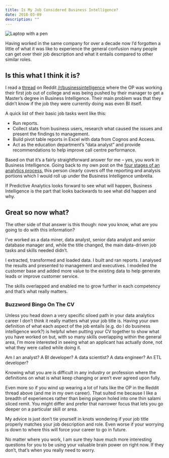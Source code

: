 ```yaml
---
title: Is My Job Considered Business Intelligence?
date: 2018-03-09
description: ""
---
```

![Laptop with a pen](./laptop-pen.jpg)

Having worked in the same company for over a decade now I&#8217;d forgotten a little of what it was like to experience the general confusion many people can get over their job description and what it entails compared to other similar roles.

## Is this what I think it is?

I read a [thread][1] on Reddit [/r/businessintelligence][2] where the OP was working their first job out of college and was being pushed by their manager to get a Master&#8217;s degree in Business Intelligence. Their main problem was that they didn&#8217;t know if the job they were currently doing was even BI itself.

A quick list of their basic job tasks went like this:

  * Run reports.
  * Collect stats from business users, research what caused the issues and present the findings to management.
  * Build pivot table reports in Excel with data from Cognos and Access.
  * Act as the education department&#8217;s &#8220;data analyst&#8221; and provide recommendations to help improve call centre performance.

Based on that it&#8217;s a fairly straightforward answer for me &#8211; yes, you work in Business Intelligence. Going back to my own post on the [four stages of an analytics process][3], this person clearly covers off the reporting and analysis portions which I would roll up under the Business Intelligence umbrella.

If Predictive Analytics looks forward to see what will happen, Business Intelligence is the part that looks backwards to see what did happen and why.

## Great so now what?

The other side of that answer is this though: now you know, what are you going to do with this information?

I&#8217;ve worked as a data miner, data analyst, senior data analyst and senior database manager and, while the title changed, the main data-driven job tasks and skills needed didn&#8217;t.

I extracted, transformed and loaded data. I built and ran reports. I analysed the results and presented to management and executives. I modelled the customer base and added more value to the existing data to help generate leads or improve customer service.

The skills overlapped and enabled me to grow further in each competency and that&#8217;s what really matters.

### Buzzword Bingo On The CV

Unless you head down a very specific siloed path in your data analytics career I don&#8217;t think it really matters what your job title is. Having your own definition of what each aspect of the job entails (e.g. do I do business intelligence work?) is helpful when putting your CV together to show what you have worked on but, with so many skills overlapping within the general area, I&#8217;m more interested in seeing what an applicant has actually done, not what they were called while doing it.

Am I an analyst? A BI developer? A data scientist? A data engineer? An ETL developer?

Knowing what you are is difficult in any industry or profession where the definitions on what is what keep changing or aren&#8217;t ever agreed upon fully.

Even more so if you wind up wearing a lot of hats like the OP in the Reddit thread above (and me in my own career). That suited me because I like a breadth of experiences rather than being pigeon holed into one thin salami sliced remit. You might differ and prefer that narrower focus that lets you go deeper on a particular skill or area.

My advice is just don&#8217;t tie yourself in knots wondering if your job title properly matches your job description and role. Even worse if your worrying is down to where this will force your career to go in future.

No matter where you work, I am sure they have much more interesting questions for you to be using your valuable brain power on right now. If they don&#8217;t, that&#8217;s when you really need to worry.

 [1]: https://www.reddit.com/r/BusinessIntelligence/comments/76g1eu/is_my_job_considered_business_intelligence_and/
 [2]: https://www.reddit.com/r/BusinessIntelligence/
 [3]: https://alanhylands.com/articles/my-five-stages-of-the-analytics-process/